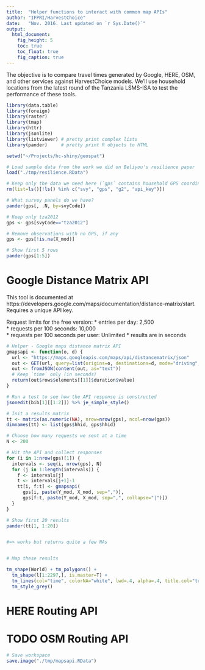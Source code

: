 ```yaml
---
title:  "Helper functions to interact with common map APIs"
author: "IFPRI/HarvestChoice"
date:   "Nov. 2016. Last updated on `r Sys.Date()`"
output:
  html_document:
    fig_height: 5
    toc: true
    toc_float: true    
    fig_caption: true    
---
```



The objective is to compare travel times generated by Google, HERE, OSM, and other services against HarvestChoice models. We'll use household locations from the latest round of the Tanzania LSMS-ISA to test the performance of these tools.


```r

library(data.table)
library(foreign)
library(raster)
library(tmap)
library(httr)
library(jsonlite)
library(listviewer) # pretty print complex lists
library(pander)     # pretty print R objects to HTML

setwd("~/Projects/hc-shiny/geospat")

# Load sample data from the work we did on Beliyou's resilience paper
load("./tmp/resilience.RData")

# Keep only the data we need here (`gps` contains household GPS coordinates)
rm(list=ls()[!ls() %in% c("svy", "gps", "g2", "api_key")])

# What survey panels do we have?
pander(gps[, .N, by=svyCode])

# Keep only tza2012
gps <- gps[svyCode=="tza2012"]

# Remove observations with no GPS, if any
gps <- gps[!is.na(X_mod)]

# Show first 5 rows
pander(gps[1:5])


```

# Google Distance Matrix API

This tool is documented at https://developers.google.com/maps/documentation/distance-matrix/start. Requires a unique API key. 

Request limits for the free version:
* entries per day: 2,500	
* requests per 100 seconds: 10,000	
* requests per 100 seconds per user: Unlimited
* results are in seconds


```r

# Helper - Google maps distance matrix API
gmapsapi <- function(o, d) {
  url <- "https://maps.googleapis.com/maps/api/distancematrix/json"
  out <- GET(url, query=list(origins=o, destinations=d, mode="driving", key=api_key))
  out <- fromJSON(content(out, as="text"))
  # Keep `time` only (in seconds)
  return(out$rows$elements[[1]]$duration$value)
}

# Run a test to see how the API response is constructed
jsonedit(bib[1][[1:2]]) %>% je_simple_style()

# Init a results matrix
tt <- matrix(as.numeric(NA), nrow=nrow(gps), ncol=nrow(gps))
dimnames(tt) <- list(gps$hhid, gps$hhid)

# Choose how many requests we sent at a time
N <- 200

# Hit the API and collect responses
for (i in 1:nrow(gps)[1]) {
  intervals <- seq(i, nrow(gps), N)
  for (j in 1:length(intervals)) {
    f <- intervals[j]
    t <- intervals[j+1]-1
    tt[i, f:t] <- gmapsapi(
      gps[i, paste(Y_mod, X_mod, sep=",")],
      gps[f:t, paste(Y_mod, X_mod, sep=",", collapse="|")])
  }
}

# Show first 20 results
pander(tt[1, 1:20])


#=> works but returns quite a few NAs


# Map these results

tm_shape(World) + tm_polygons() +
  tm_shape(l[1:2297,], is.master=T) + 
  tm_lines(col="time", colorNA="white", lwd=.4, alpha=.4, title.col="travel (hours)") +
  tm_style_grey()

```



# HERE Routing API

# TODO OSM Routing API



```r

# Save workspace
save.image("./tmp/mapsapi.RData")

```





